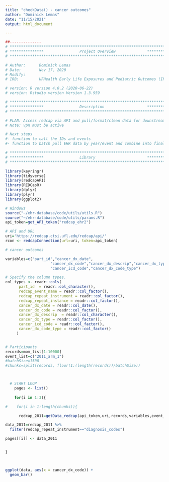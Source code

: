 ```yaml
---
title: "checkData() - cancer outcomes"
author: "Dominick Lemas"
date: "11/15/2021"
output: html_document

---
```


```r
##-------------- 
# **************************************************************************** #
# ***************                Project Overview              *************** #
# **************************************************************************** #

# Author:      Dominick Lemas
# Date:        Nov 17, 2020 
# Modify:      
# IRB:         UFHealth Early Life Exposures and Pediatric Outcomes (IRB201601899) 

# version: R version 4.0.2 (2020-06-22)
# version: Rstudio version Version 1.3.959 

# **************************************************************************** #
# ***************                Description                   *************** #
# **************************************************************************** #

# PLAN: Access redcap via API and pull/format/clean data for downstream analysis.
# Note: vpn must be active

# Next steps
#- function to call the IDs and events
#- function to batch pull EHR data by year/event and combine into final dataset. 


```


```r

# **************************************************************************** #
# ***************                Library                       *************** #
# **************************************************************************** #

library(keyringr)
library(tidyverse)
library(redcapAPI)
library(REDCapR)
library(dplyr)
library(plyr)
library(ggplot2)
```

```r
# Windows
source("~/ehr-database/code/utils/utils.R")
source("~/ehr-database/code/utils/params.R")
api_token=get_API_token("redcap_ehr2")

# API and URL
uri='https://redcap.ctsi.ufl.edu/redcap/api/'
rcon <- redcapConnection(url=uri, token=api_token)

```

```r

# cancer outcomes

variables=c("part_id","cancer_dx_date",
                    "cancer_dx_code","cancer_dx_descrip","cancer_dx_type",
                    "cancer_icd_code","cancer_dx_code_type")

# Specify the column types.
col_types <- readr::cols(
      part_id  = readr::col_character(),
      redcap_event_name = readr::col_factor(),
      redcap_repeat_instrument = readr::col_factor(),
      redcap_repeat_instance = readr::col_factor(),
      cancer_dx_date = readr::col_date(),
      cancer_dx_code = readr::col_factor(),
      cancer_dx_descrip  = readr::col_character(),
      cancer_dx_type = readr::col_factor(),
      cancer_icd_code = readr::col_factor(),
      cancer_dx_code_type = readr::col_factor()
     )


# Participants
records=mom_list[1:10000]
event_list=c("2011_arm_1")
#batchSize=1500
#chunks=split(records, floor(1:(length(records))/batchSize))



  # START LOOP  
    pages <- list()
    
    for(i in 1:3){

#    for(i in 1:length(chunks)){

      redcap_2011=getData_redcap(api_token,uri,records,variables,event_list,col_types) 

data_2011=redcap_2011 %>%
  filter(redcap_repeat_instrument=="diagnosis_codes") 

pages[[i]] <- data_2011


}




```

```r
ggplot(data, aes(x = cancer_dx_code)) +
  geom_bar()

```

